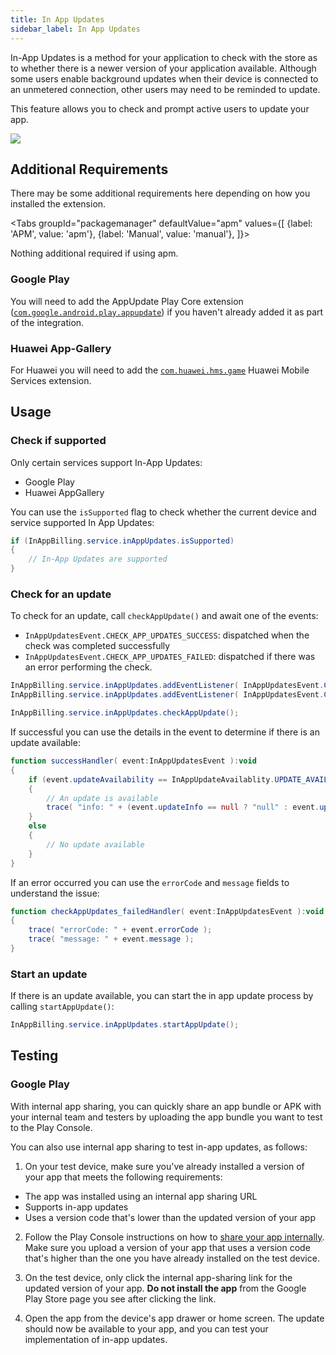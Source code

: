 ```yaml
---
title: In App Updates
sidebar_label: In App Updates
---
```




In-App Updates is a method for your application to check with the store as to whether there is a newer version of your application available. Although some users enable background updates when their device is connected to an unmetered connection, other users may need to be reminded to update.

This feature allows you to check and prompt active users to update your app.

![](images/inappupdates_googleplay.png)

## Additional Requirements

There may be some additional requirements here depending on how you installed the extension.

<Tabs
  groupId="packagemanager"
  defaultValue="apm"
  values={[
    {label: 'APM', value: 'apm'},
    {label: 'Manual', value: 'manual'},
  ]}>

<TabItem value="apm" >

Nothing additional required if using apm.

</TabItem>
<TabItem value="manual" >


### Google Play

You will need to add the AppUpdate Play Core extension ([`com.google.android.play.appupdate`](https://github.com/airnativeextensions/ANE-GooglePlay/raw/main/lib/com.google.android.play.appupdate.ane)) if you haven't already added it as part of the integration.



### Huawei App-Gallery

For Huawei you will need to add the [`com.huawei.hms.game`](https://github.com/distriqt/ANE-HuaweiMobileServices/raw/master/lib/com.huawei.hms.game.ane) Huawei Mobile Services extension.

</TabItem>
</Tabs>


## Usage

### Check if supported

Only certain services support In-App Updates:

- Google Play
- Huawei AppGallery

You can use the `isSupported` flag to check whether the current device and service supported In App Updates:

```actionscript
if (InAppBilling.service.inAppUpdates.isSupported)
{
    // In-App Updates are supported
}
```

### Check for an update

To check for an update, call `checkAppUpdate()` and await one of the events:

- `InAppUpdatesEvent.CHECK_APP_UPDATES_SUCCESS`: dispatched when the check was completed successfully
- `InAppUpdatesEvent.CHECK_APP_UPDATES_FAILED`: dispatched if there was an error performing the check.

```actionscript
InAppBilling.service.inAppUpdates.addEventListener( InAppUpdatesEvent.CHECK_APP_UPDATES_SUCCESS, successHandler );
InAppBilling.service.inAppUpdates.addEventListener( InAppUpdatesEvent.CHECK_APP_UPDATES_FAILED, failedHandler );

InAppBilling.service.inAppUpdates.checkAppUpdate();
```

If successful you can use the details in the event to determine if there is an update available:

```actionscript
function successHandler( event:InAppUpdatesEvent ):void
{
    if (event.updateAvailability == InAppUpdateAvailablity.UPDATE_AVAILABLE)
    {
        // An update is available
        trace( "info: " + (event.updateInfo == null ? "null" : event.updateInfo.toString()) );
    }
    else
    {
        // No update available
    }
}
```

If an error occurred you can use the `errorCode` and `message` fields to understand the issue:

```actionscript
function checkAppUpdates_failedHandler( event:InAppUpdatesEvent ):void
{
    trace( "errorCode: " + event.errorCode );
    trace( "message: " + event.message );
}
```

### Start an update

If there is an update available, you can start the in app update process by calling `startAppUpdate()`:

```actionscript
InAppBilling.service.inAppUpdates.startAppUpdate();
```

## Testing

### Google Play

With internal app sharing, you can quickly share an app bundle or APK with your internal team and testers by uploading the app bundle you want to test to the Play Console.

You can also use internal app sharing to test in-app updates, as follows:

1. On your test device, make sure you've already installed a version of your app that meets the following requirements:

- The app was installed using an internal app sharing URL
- Supports in-app updates
- Uses a version code that's lower than the updated version of your app

2. Follow the Play Console instructions on how to [share your app internally](https://support.google.com/googleplay/android-developer/answer/9303479). Make sure you upload a version of your app that uses a version code that's higher than the one you have already installed on the test device.

3. On the test device, only click the internal app-sharing link for the updated version of your app. **Do not install the app** from the Google Play Store page you see after clicking the link.

4. Open the app from the device's app drawer or home screen. The update should now be available to your app, and you can test your implementation of in-app updates.
